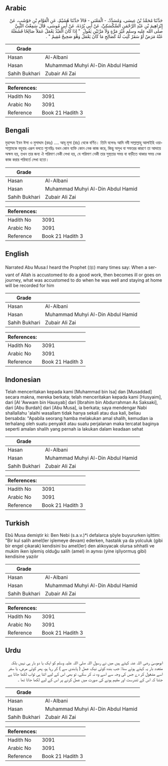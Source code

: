 ## Arabic


<div dir="rtl" lang="ar" style={{fontSize:'larger',backgroundColor:'#f8f9fa',padding:20}}>
حَدَّثَنَا مُحَمَّدُ بْنُ عِيسَى، وَمُسَدَّدٌ، - الْمَعْنَى - قَالاَ حَدَّثَنَا هُشَيْمٌ، عَنِ الْعَوَّامِ بْنِ حَوْشَبٍ، عَنْ إِبْرَاهِيمَ بْنِ عَبْدِ الرَّحْمَنِ السَّكْسَكِيِّ، عَنْ أَبِي بُرْدَةَ، عَنْ أَبِي مُوسَى، قَالَ سَمِعْتُ النَّبِيَّ صلى الله عليه وسلم غَيْرَ مَرَّةٍ وَلاَ مَرَّتَيْنِ يَقُولُ ‏ "‏ إِذَا كَانَ الْعَبْدُ يَعْمَلُ عَمَلاً صَالِحًا فَشَغَلَهُ عَنْهُ مَرَضٌ أَوْ سَفَرٌ كُتِبَ لَهُ كَصَالِحِ مَا كَانَ يَعْمَلُ وَهُوَ صَحِيحٌ مُقِيمٌ ‏"‏ ‏.‏
</div>
<div style={{backgroundColor:'#f8f9fa',padding:20, marginBottom: 10}}><table> <thead> <tr> <th>Grade</th> <th></th> </tr> </thead> <tbody> <tr><td>Hasan</td><td>Al-Albani</td></tr><tr><td>Hasan</td><td>Muhammad Muhyi Al-Din Abdul Hamid</td></tr><tr><td>Sahih Bukhari</td><td>Zubair Ali Zai</td></tr></tbody></table><table> <thead> <tr> <th>References:</th> <th></th> </tr> </thead> <tbody><tr><td>Hadith No</td><td>3091</td></tr><tr><td>Arabic No</td><td>3091</td></tr><tr><td>Reference</td><td>Book 21 Hadith 3</td></tr></tbody></table></div>

## Bengali


<div dir="ltr" lang="bn" style={{fontSize:'larger',backgroundColor:'#f8f9fa',padding:20}}>
মুহাম্মদ ইবন ঈসা ও মুসাদ্দাদ (রহঃ) .... আবূ মূসা (রাঃ) থেকে বর্ণিত। তিনি বলেনঃ আমি নবী সাল্লাল্লাহু আলাইহি ওয়াসাল্লামকে বহুবার এরূপ বলতে শুনেছিঃ যখন কোন ব্যক্তি কোন নেক কাজ করে, কিন্তু অসুখ বা সফরের কারণে তা আদায়ে অক্ষম হয়, তখন তার জন্য ঐ পরিমাণ নেকী লেখা হয়, যে পরিমাণ নেকী তার সুস্থতার সময় বা বাড়ীতে থাকার সময় নেক কাজ করার পরিবর্তে লেখা হতো।
</div>
<div style={{backgroundColor:'#f8f9fa',padding:20, marginBottom: 10}}><table> <thead> <tr> <th>Grade</th> <th></th> </tr> </thead> <tbody> <tr><td>Hasan</td><td>Al-Albani</td></tr><tr><td>Hasan</td><td>Muhammad Muhyi Al-Din Abdul Hamid</td></tr><tr><td>Sahih Bukhari</td><td>Zubair Ali Zai</td></tr></tbody></table><table> <thead> <tr> <th>References:</th> <th></th> </tr> </thead> <tbody><tr><td>Hadith No</td><td>3091</td></tr><tr><td>Arabic No</td><td>3091</td></tr><tr><td>Reference</td><td>Book 21 Hadith 3</td></tr></tbody></table></div>

## English


<div dir="ltr" lang="en" style={{fontSize:'larger',backgroundColor:'#f8f9fa',padding:20}}>
Narrated Abu Musa:I heard the Prophet (ﷺ) many times say: When a servant of Allah is accustomed to do a good work, then becomes ill or goes on journey, what was accustomed to do when he was well and staying at home will be recorded for him
</div>
<div style={{backgroundColor:'#f8f9fa',padding:20, marginBottom: 10}}><table> <thead> <tr> <th>Grade</th> <th></th> </tr> </thead> <tbody> <tr><td>Hasan</td><td>Al-Albani</td></tr><tr><td>Hasan</td><td>Muhammad Muhyi Al-Din Abdul Hamid</td></tr><tr><td>Sahih Bukhari</td><td>Zubair Ali Zai</td></tr></tbody></table><table> <thead> <tr> <th>References:</th> <th></th> </tr> </thead> <tbody><tr><td>Hadith No</td><td>3091</td></tr><tr><td>Arabic No</td><td>3091</td></tr><tr><td>Reference</td><td>Book 21 Hadith 3</td></tr></tbody></table></div>

## Indonesian


<div dir="ltr" lang="id" style={{fontSize:'larger',backgroundColor:'#f8f9fa',padding:20}}>
Telah menceritakan kepada kami [Muhammad bin Isa] dan [Musaddad] secara makna, mereka berkata; telah menceritakan kepada kami [Husyaim], dari [Al 'Awwam bin Hausyab] dari [Ibrahim bin Abdurrahman As Saksaki], dari [Abu Burdah] dari [Abu Musa], ia berkata; saya mendengar Nabi shallallahu 'alaihi wasallam tidak hanya sekali atau dua kali, beliau bersabda: "Apabila seorang hamba melakukan amal shalih, kemudian ia terhalang oleh suatu penyakit atau suatu perjalanan maka tercatat baginya seperti amalan shalih yang pernah ia lakukan dalam keadaan sehat
</div>
<div style={{backgroundColor:'#f8f9fa',padding:20, marginBottom: 10}}><table> <thead> <tr> <th>Grade</th> <th></th> </tr> </thead> <tbody> <tr><td>Hasan</td><td>Al-Albani</td></tr><tr><td>Hasan</td><td>Muhammad Muhyi Al-Din Abdul Hamid</td></tr><tr><td>Sahih Bukhari</td><td>Zubair Ali Zai</td></tr></tbody></table><table> <thead> <tr> <th>References:</th> <th></th> </tr> </thead> <tbody><tr><td>Hadith No</td><td>3091</td></tr><tr><td>Arabic No</td><td>3091</td></tr><tr><td>Reference</td><td>Book 21 Hadith 3</td></tr></tbody></table></div>

## Turkish


<div dir="ltr" lang="tr" style={{fontSize:'larger',backgroundColor:'#f8f9fa',padding:20}}>
Ebû Musa demiştir ki: Ben Nebi (s.a.v.)*i defalarca şöyle buyururken işittim: "Bir kul salih amel(ler işlemeye devam) ederken, hastalık ya da yolculuk (gibi bir engel çıkarak) kendisini bu amel(ler) den alıkoyacak olursa sıhhatli ve mukim iken işlemiş olduğu salih (amel) in aynısı (yine işliyormuş gibi) kendisine yazılır
</div>
<div style={{backgroundColor:'#f8f9fa',padding:20, marginBottom: 10}}><table> <thead> <tr> <th>Grade</th> <th></th> </tr> </thead> <tbody> <tr><td>Hasan</td><td>Al-Albani</td></tr><tr><td>Hasan</td><td>Muhammad Muhyi Al-Din Abdul Hamid</td></tr><tr><td>Sahih Bukhari</td><td>Zubair Ali Zai</td></tr></tbody></table><table> <thead> <tr> <th>References:</th> <th></th> </tr> </thead> <tbody><tr><td>Hadith No</td><td>3091</td></tr><tr><td>Arabic No</td><td>3091</td></tr><tr><td>Reference</td><td>Book 21 Hadith 3</td></tr></tbody></table></div>

## Urdu


<div dir="rtl" lang="ur" style={{fontSize:'larger',backgroundColor:'#f8f9fa',padding:20}}>
ابوموسیٰ رضی اللہ عنہ کہتے ہیں میں نے رسول اللہ صلی اللہ علیہ وسلم کو ایک یا دو بار ہی نہیں بلکہ متعدد بار یہ کہتے ہوئے سنا: جب بندہ کوئی نیک عمل ( پابندی سے ) کر رہا ہو، پھر کوئی مرض، یا سفر اسے مشغول کر دے جس کی وجہ سے اسے وہ نہ کر سکے، تو بھی اس کے لیے اتنا ہی ثواب لکھا جاتا ہے جتنا کہ اس کے تندرست اور مقیم ہونے کی صورت میں عمل کرنے پر اس کے لیے لکھا جاتا تھا ۔
</div>
<div style={{backgroundColor:'#f8f9fa',padding:20, marginBottom: 10}}><table> <thead> <tr> <th>Grade</th> <th></th> </tr> </thead> <tbody> <tr><td>Hasan</td><td>Al-Albani</td></tr><tr><td>Hasan</td><td>Muhammad Muhyi Al-Din Abdul Hamid</td></tr><tr><td>Sahih Bukhari</td><td>Zubair Ali Zai</td></tr></tbody></table><table> <thead> <tr> <th>References:</th> <th></th> </tr> </thead> <tbody><tr><td>Hadith No</td><td>3091</td></tr><tr><td>Arabic No</td><td>3091</td></tr><tr><td>Reference</td><td>Book 21 Hadith 3</td></tr></tbody></table></div>